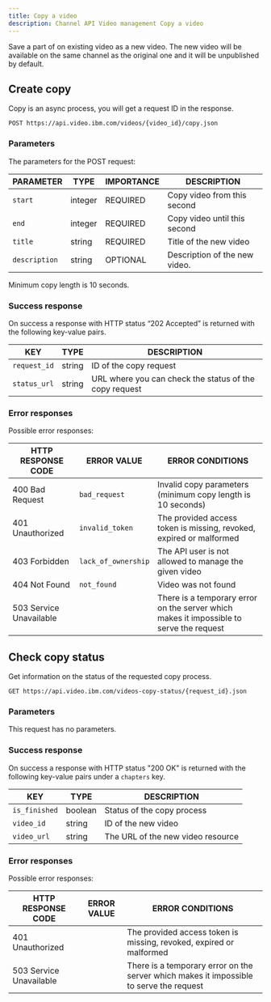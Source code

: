 ```yaml
---
title: Copy a video
description: Channel API Video management Copy a video
---
```


Save a part of on existing video as a new video. The new video will be available on the same channel as the original one and it will be unpublished by default.

## Create copy

Copy is an async process, you will get a request ID in the response.

```
POST https://api.video.ibm.com/videos/{video_id}/copy.json
```

### Parameters

The parameters for the POST request:

| PARAMETER     | TYPE    | IMPORTANCE | DESCRIPTION                   |
| ------------- | ------- | ---------- | ----------------------------- |
| `start`       | integer | REQUIRED   | Copy video from this second   |
| `end`         | integer | REQUIRED   | Copy video until this second  |
| `title`       | string  | REQUIRED   | Title of the new video        |
| `description` | string  | OPTIONAL   | Description of the new video. |

Minimum copy length is 10 seconds.

### Success response

On success a response with HTTP status “202 Accepted” is returned with the following key-value pairs.

| KEY          | TYPE   | DESCRIPTION                                            |
| ------------ | ------ | ------------------------------------------------------ |
| `request_id` | string | ID of the copy request                                 |
| `status_url` | string | URL where you can check the status of the copy request |

### Error responses

Possible error responses:

| HTTP RESPONSE CODE      | ERROR VALUE         | ERROR CONDITIONS                                                                        |
| ----------------------- | ------------------- | --------------------------------------------------------------------------------------- |
| 400 Bad Request         | `bad_request`       | Invalid copy parameters (minimum copy length is 10 seconds)                             |
| 401 Unauthorized        | `invalid_token`     | The provided access token is missing, revoked, expired or malformed                     |
| 403 Forbidden           | `lack_of_ownership` | The API user is not allowed to manage the given video                                   |
| 404 Not Found           | `not_found`         | Video was not found                                                                     |
| 503 Service Unavailable |                     | There is a temporary error on the server which makes it impossible to serve the request |

## Check copy status

Get information on the status of the requested copy process.

```
GET https://api.video.ibm.com/videos-copy-status/{request_id}.json
```

### Parameters

This request has no parameters.

### Success response

On success a response with HTTP status "200 OK" is returned with the following key-value pairs under a `chapters` key.

| KEY           | TYPE    | DESCRIPTION                       |
| ------------- | ------- | --------------------------------- |
| `is_finished` | boolean | Status of the copy process        |
| `video_id`    | string  | ID of the new video               |
| `video_url`   | string  | The URL of the new video resource |

### Error responses

Possible error responses:

|HTTP RESPONSE CODE|ERROR VALUE|ERROR CONDITIONS|
|-|-|-|
|401 Unauthorized||The provided access token is missing, revoked, expired or malformed|
|503 Service Unavailable||There is a temporary error on the server which makes it impossible to serve the request|
